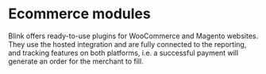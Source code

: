# Ecommerce modules

Blink offers ready-to-use plugins for WooCommerce and Magento websites. They use the hosted integration and are fully connected to the reporting, and tracking features on both platforms, i.e. a successful payment will generate an order for the merchant to fill.


<Bookmark
  title="Magento plugin"
  link="https://github.com/Blink-Payment/Blink-Magento"
  description="P3 Payment gateway for Magento 2. Compatible with Magento 2.3 and Magento 2.4. Supports both Hosted and Direct integrations"
/>

<Bookmark
  title="WooCommerce plugin"
  link="https://github.com/Blink-Payment/Blink-WooCommerce"
  description="This module enables the use of the blink payment gateway using the Woocommerce project http://www.woothemes.com"
/>

<br />